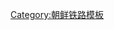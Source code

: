 {{鐵道路線|
| 模板名稱 = 虛川線
| 名稱 = [[虛川線]]
| 代表色 = blue
| 背景顏色 = #ffffff
| 車站列表 = [[端川青年站|端川青年]] - [[東坮站|東坮]] - <del>[[长德站|长德]]</del> - [[下雲承站|下雲承]] - <del>[[下農站|下農]]</del> - [[上農站|上農]] - [[中村站 (咸鏡南道)|中村]] - [[農村站|農村]] - [[楸洞站|楸洞]] - [[虛川站|虛川]] - [[守義站|守義]] - [[長坡站|長坡]] - <del>[[浦淄里站|浦淄里]]</del> - [[下洪君站|下洪君]] - [[洪君站|洪君]]}}<noinclude>
[[Category:朝鲜铁路模板]]

</noinclude>